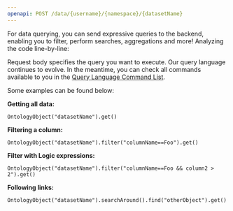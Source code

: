 ```yaml
---
openapi: POST /data/{username}/{namespace}/{datasetName}
---
```

For data querying, you can send expressive queries to the backend, enabling you to filter, perform searches, aggregations and more!
Analyzing the code line-by-line:


Request body specifies the query you want to execute. Our query language continues to evolve. In the meantime, you can check all commands available to you in the [Query Language Command List](Command_List).

Some examples can be found below:

**Getting all data:**

```
OntologyObject("datasetName").get()
```

**Filtering a column:**

```
OntologyObject("datasetName").filter("columnName==Foo").get()
```

**Filter with Logic expressions:**

```
OntologyObject("datasetName").filter("columnName==Foo && column2 > 2").get()
```

**Following links:**

```
OntologyObject("datasetName").searchAround().find("otherObject").get()
```